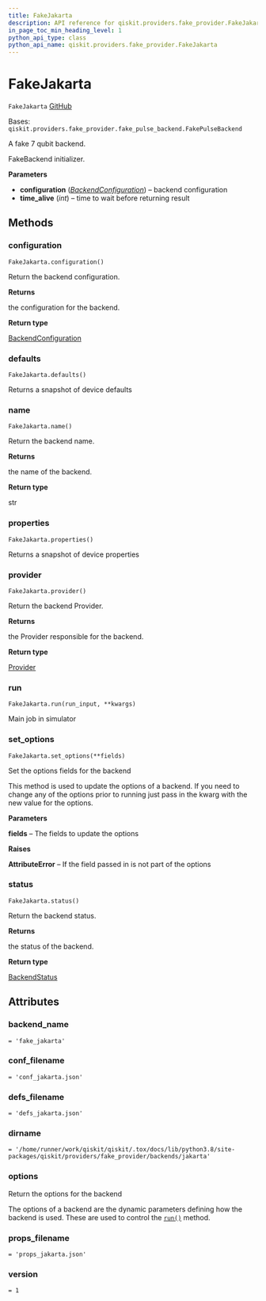 ```yaml
---
title: FakeJakarta
description: API reference for qiskit.providers.fake_provider.FakeJakarta
in_page_toc_min_heading_level: 1
python_api_type: class
python_api_name: qiskit.providers.fake_provider.FakeJakarta
---
```


# FakeJakarta

<span id="qiskit.providers.fake_provider.FakeJakarta" />

`FakeJakarta` [GitHub](https://github.com/qiskit/qiskit/tree/stable/0.21/qiskit/providers/fake_provider/backends/jakarta/fake_jakarta.py "view source code")

Bases: `qiskit.providers.fake_provider.fake_pulse_backend.FakePulseBackend`

A fake 7 qubit backend.

FakeBackend initializer.

**Parameters**

*   **configuration** ([*BackendConfiguration*](qiskit.providers.models.BackendConfiguration "qiskit.providers.models.BackendConfiguration")) – backend configuration
*   **time\_alive** (*int*) – time to wait before returning result

## Methods

### configuration

<span id="qiskit.providers.fake_provider.FakeJakarta.configuration" />

`FakeJakarta.configuration()`

Return the backend configuration.

**Returns**

the configuration for the backend.

**Return type**

[BackendConfiguration](qiskit.providers.models.BackendConfiguration "qiskit.providers.models.BackendConfiguration")

### defaults

<span id="qiskit.providers.fake_provider.FakeJakarta.defaults" />

`FakeJakarta.defaults()`

Returns a snapshot of device defaults

### name

<span id="qiskit.providers.fake_provider.FakeJakarta.name" />

`FakeJakarta.name()`

Return the backend name.

**Returns**

the name of the backend.

**Return type**

str

### properties

<span id="qiskit.providers.fake_provider.FakeJakarta.properties" />

`FakeJakarta.properties()`

Returns a snapshot of device properties

### provider

<span id="qiskit.providers.fake_provider.FakeJakarta.provider" />

`FakeJakarta.provider()`

Return the backend Provider.

**Returns**

the Provider responsible for the backend.

**Return type**

[Provider](qiskit.providers.Provider "qiskit.providers.Provider")

### run

<span id="qiskit.providers.fake_provider.FakeJakarta.run" />

`FakeJakarta.run(run_input, **kwargs)`

Main job in simulator

### set\_options

<span id="qiskit.providers.fake_provider.FakeJakarta.set_options" />

`FakeJakarta.set_options(**fields)`

Set the options fields for the backend

This method is used to update the options of a backend. If you need to change any of the options prior to running just pass in the kwarg with the new value for the options.

**Parameters**

**fields** – The fields to update the options

**Raises**

**AttributeError** – If the field passed in is not part of the options

### status

<span id="qiskit.providers.fake_provider.FakeJakarta.status" />

`FakeJakarta.status()`

Return the backend status.

**Returns**

the status of the backend.

**Return type**

[BackendStatus](qiskit.providers.models.BackendStatus "qiskit.providers.models.BackendStatus")

## Attributes

<span id="qiskit.providers.fake_provider.FakeJakarta.backend_name" />

### backend\_name

`= 'fake_jakarta'`

<span id="qiskit.providers.fake_provider.FakeJakarta.conf_filename" />

### conf\_filename

`= 'conf_jakarta.json'`

<span id="qiskit.providers.fake_provider.FakeJakarta.defs_filename" />

### defs\_filename

`= 'defs_jakarta.json'`

<span id="qiskit.providers.fake_provider.FakeJakarta.dirname" />

### dirname

`= '/home/runner/work/qiskit/qiskit/.tox/docs/lib/python3.8/site-packages/qiskit/providers/fake_provider/backends/jakarta'`

<span id="qiskit.providers.fake_provider.FakeJakarta.options" />

### options

Return the options for the backend

The options of a backend are the dynamic parameters defining how the backend is used. These are used to control the [`run()`](qiskit.providers.fake_provider.FakeJakarta#run "qiskit.providers.fake_provider.FakeJakarta.run") method.

<span id="qiskit.providers.fake_provider.FakeJakarta.props_filename" />

### props\_filename

`= 'props_jakarta.json'`

<span id="qiskit.providers.fake_provider.FakeJakarta.version" />

### version

`= 1`

